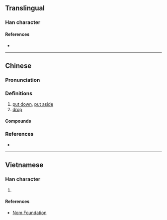 {{character info}}
==Translingual==

===Han character===
{{Han char|rn=64|rad=手|as=11|sn=14|four=56064|canj=QWHR|ids=⿰扌畧}}

====References====
* {{Han ref|kx=0453.191|dkj=12673|hdz=31946.050|uh=6482|ud=25730|bh=E1E6|bd=57830}}

----

==Chinese==
{{zh-forms|alt=㨼}}

===Pronunciation===
{{zh-pron
|m=liào
|c=loek6,liu1
|c_note=liu1 - from Mandarin pronunciation
|cat=v
}}

===Definitions===
{{zh-hanzi}}
# [[put down]], [[put aside]]
# [[drop]]

====Compounds====
{{zh-der|乾撂臺|撂下|撂下臉來|撂了|撂倒|撂地|撂地幫|撂手|撂挑子|撂皮|撂荒|撂跤|撂過手|撂開|撂開手}}

===References===
* {{R:yue:Hanzi}}

----

==Vietnamese==

===Han character===
{{vi-readings|rs=手11|reading=lược}}

# {{rfdef|vi|sort=手11}}

====References====
* [http://nomfoundation.org/common/nom_details.php?codepoint=6482 Nom Foundation]